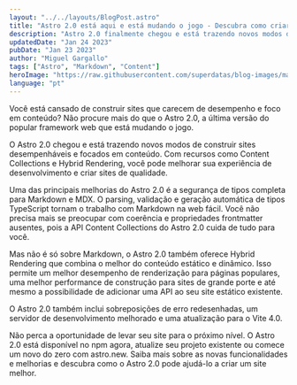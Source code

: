 ```yaml
---
layout: "../../layouts/BlogPost.astro"
title: "Astro 2.0 está aqui e está mudando o jogo - Descubra como criar sites web desempenháveis"
description: "Astro 2.0 finalmente chegou e está trazendo novos modos de criar sites web desempenháveis e focados em conteúdo. Descubra as novas funcionalidades como Content Collections e Hybrid Rendering e aprenda como melhorar sua experiência de desenvolvimento."
updatedDate: "Jan 24 2023"
pubDate: "Jan 23 2023"
author: "Miguel Gargallo"
tags: ["Astro", "Markdown", "Content"]
heroImage: "https://raw.githubusercontent.com/superdatas/blog-images/main/astro-markdown-content.jpeg"
language: "pt"
---
```


Você está cansado de construir sites que carecem de desempenho e foco em conteúdo? Não procure mais do que o Astro 2.0, a última versão do popular framework web que está mudando o jogo.

O Astro 2.0 chegou e está trazendo novos modos de construir sites desempenháveis e focados em conteúdo. Com recursos como Content Collections e Hybrid Rendering, você pode melhorar sua experiência de desenvolvimento e criar sites de qualidade.

Uma das principais melhorias do Astro 2.0 é a segurança de tipos completa para Markdown e MDX. O parsing, validação e geração automática de tipos TypeScript tornam o trabalho com Markdown na web fácil. Você não precisa mais se preocupar com coerência e propriedades frontmatter ausentes, pois a API Content Collections do Astro 2.0 cuida de tudo para você.

Mas não é só sobre Markdown, o Astro 2.0 também oferece Hybrid Rendering que combina o melhor do conteúdo estático e dinâmico. Isso permite um melhor desempenho de renderização para páginas populares, uma melhor performance de construção para sites de grande porte e até mesmo a possibilidade de adicionar uma API ao seu site estático existente.

O Astro 2.0 também inclui sobreposições de erro redesenhadas, um servidor de desenvolvimento melhorado e uma atualização para o Vite 4.0.

Não perca a oportunidade de levar seu site para o próximo nível. O Astro 2.0 está disponível no npm agora, atualize seu projeto existente ou comece um novo do zero com astro.new. Saiba mais sobre as novas funcionalidades e melhorias e descubra como o Astro 2.0 pode ajudá-lo a criar um site melhor.